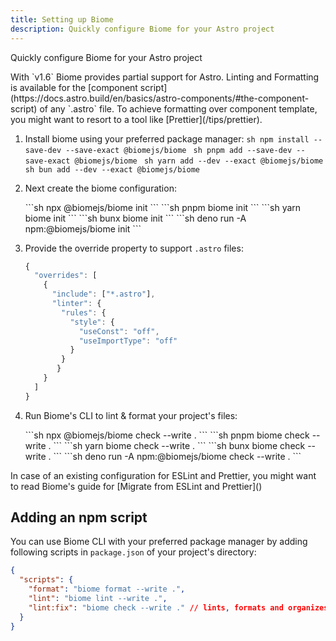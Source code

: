 ```yaml
---
title: Setting up Biome
description: Quickly configure Biome for your Astro project
---
```



Quickly configure Biome for your Astro project

<Aside>
With `v1.6` Biome provides partial support for Astro. Linting and Formatting is available for the [component script](https://docs.astro.build/en/basics/astro-components/#the-component-script) of any `.astro` file. To achieve formatting over component template, you might want to resort to a tool like [Prettier](/tips/prettier).
</Aside>

<Steps>

1. Install biome using your preferred package manager:
    <Tabs syncKey="biome">
      <TabItem label="npm" icon="seti:npm">
        ```sh
        npm install --save-dev --save-exact @biomejs/biome
        ```
      </TabItem>
      <TabItem label="pnpm" icon="pnpm">
        ```sh
        pnpm add --save-dev --save-exact @biomejs/biome
        ```
      </TabItem>
      <TabItem label="yarn" icon="seti:yarn">
        ```sh
        yarn add --dev --exact @biomejs/biome
        ```
      </TabItem>
      <TabItem label="bun" icon="bun">
        ```sh
        bun add --dev --exact @biomejs/biome
        ```
      </TabItem>
    </Tabs>

2. Next create the biome configuration:

    <Tabs syncKey="biome">
      <TabItem label="npm" icon="seti:npm">
        ```sh
        npx @biomejs/biome init
        ```
      </TabItem>
      <TabItem label="pnpm" icon="pnpm">
        ```sh
        pnpm biome init
        ```
      </TabItem>
      <TabItem label="yarn" icon="seti:yarn">
        ```sh
        yarn biome init
        ```
      </TabItem>
      <TabItem label="bun" icon="bun">
        ```sh
        bunx biome init
        ```
      </TabItem>
      <TabItem label="deno" icon="deno">
        ```sh
        deno run -A npm:@biomejs/biome init
        ```
      </TabItem>
    </Tabs>

3. Provide the override property to support `.astro` files:

    ```js
    {
      "overrides": [
        {
          "include": ["*.astro"],
          "linter": {
            "rules": {
              "style": {
                "useConst": "off",
                "useImportType": "off"
              }
            }
           }
        }
      ]
    }
    ```

4. Run Biome's CLI to lint & format your project's files:
  
    <Tabs syncKey="biome">
        <TabItem label="npm" icon="seti:npm">
          ```sh
          npx @biomejs/biome check --write .
          ```
        </TabItem>
        <TabItem label="pnpm" icon="pnpm">
          ```sh
          pnpm biome check --write .
          ```
        </TabItem>
        <TabItem label="yarn" icon="seti:yarn">
          ```sh
          yarn biome check --write .
          ```
        </TabItem>
        <TabItem label="bun" icon="bun">
          ```sh
          bunx biome check --write .
          ```
        </TabItem>
        <TabItem label="deno" icon="deno">
          ```sh
          deno run -A npm:@biomejs/biome check --write .
          ```
        </TabItem>
      </Tabs>
</Steps>

<Aside>
In case of an existing configuration for ESLint and Prettier, you might want to read Biome's guide for [Migrate from ESLint and Prettier](<https://biomejs.dev/guides/migrate-eslint-prettier/>)
</Aside>


## Adding an npm script

You can use Biome CLI with your preferred package manager by adding following scripts in `package.json` of your project's directory:

```json title="package.json" ins={3-5}
{
  "scripts": {
    "format": "biome format --write .",
    "lint": "biome lint --write .",
    "lint:fix": "biome check --write ." // lints, formats and organizes imports
  }
}
```